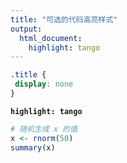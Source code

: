 ```yaml
---
title: "可选的代码高亮样式"
output: 
  html_document:
    highlight: tango
---
```



```css
.title {
 display: none
}
```

**`highlight: tango`**

```r
# 随机生成 x 的值
x <- rnorm(50)
summary(x)
```
